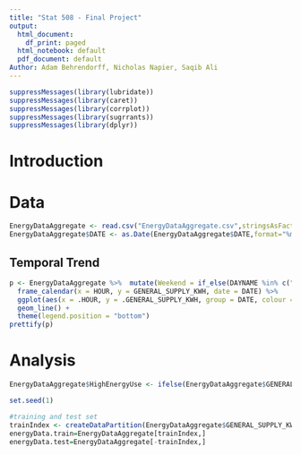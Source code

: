 ```yaml
---
title: "Stat 508 - Final Project"
output:
  html_document:
    df_print: paged
  html_notebook: default
  pdf_document: default
Author: Adam Behrendorff, Nicholas Napier, Saqib Ali
---
```



```r
suppressMessages(library(lubridate))
suppressMessages(library(caret))
suppressMessages(library(corrplot))
suppressMessages(library(sugrrants))
suppressMessages(library(dplyr))

```

# Introduction

# Data

```r
EnergyDataAggregate <- read.csv("EnergyDataAggregate.csv",stringsAsFactors = FALSE)
EnergyDataAggregate$DATE <- as.Date(EnergyDataAggregate$DATE,format="%m/%d/%Y")
```




## Temporal Trend



```r
p <- EnergyDataAggregate %>%  mutate(Weekend = if_else(DAYNAME %in% c("Saturday", "Sunday"), "Weekend", "Weekday")) %>%
  frame_calendar(x = HOUR, y = GENERAL_SUPPLY_KWH, date = DATE) %>% 
  ggplot(aes(x = .HOUR, y = .GENERAL_SUPPLY_KWH, group = DATE, colour = Weekend)) +
  geom_line() +
  theme(legend.position = "bottom")
prettify(p)
```


# Analysis

```r



EnergyDataAggregate$HighEnergyUse <- ifelse(EnergyDataAggregate$GENERAL_SUPPLY_KWH>0.5,1,0)

set.seed(1)

#training and test set
trainIndex <- createDataPartition(EnergyDataAggregate$GENERAL_SUPPLY_KWH, p = .5, list = FALSE, times = 1)
energyData.train=EnergyDataAggregate[trainIndex,]
energyData.test=EnergyDataAggregate[-trainIndex,]

```

```r
```

